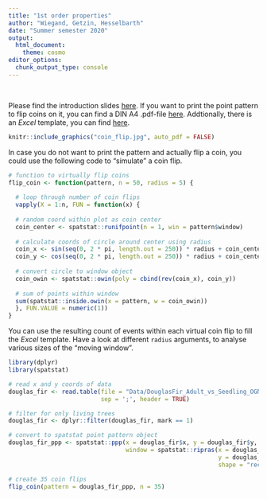 ```yaml
---
title: "1st order properties"
author: "Wiegand, Getzin, Hesselbarth"
date: "Summer semester 2020"
output: 
  html_document:
    theme: cosmo
editor_options: 
  chunk_output_type: console
---
```


<br>

Please find the introduction slides [here](Practical_1st_order_intro.pdf). If you want to print the point pattern to flip coins on it, you can find a DIN A4 .pdf-file [here](Practical_1st_order_pattern.pdf). Addtionally, there is an *Excel* template, you can find [here](Practical_1st_order_coin_table.xlsx).

```r
knitr::include_graphics("coin_flip.jpg", auto_pdf = FALSE)
```

In case you do not want to print the pattern and actually flip a coin, you could use the following code to "simulate" a coin flip.

```r
# function to virtually flip coins
flip_coin <- function(pattern, n = 50, radius = 5) {
  
  # loop through number of coin flips
  vapply(X = 1:n, FUN = function(x) {
  
  # random coord within plot as coin center
  coin_center <- spatstat::runifpoint(n = 1, win = pattern$window)
  
  # calculate coords of circle around center using radius
  coin_x <- sin(seq(0, 2 * pi, length.out = 250)) * radius + coin_center$x
  coin_y <- cos(seq(0, 2 * pi, length.out = 250)) * radius + coin_center$y
  
  # convert circle to window object
  coin_owin <- spatstat::owin(poly = cbind(rev(coin_x), coin_y))
  
  # sum of points within window
  sum(spatstat::inside.owin(x = pattern, w = coin_owin))
  }, FUN.VALUE = numeric(1))
}
```

You can use the resulting count of events within each virtual coin flip to fill the *Excel* template. Have a look at different `radius` arguments, to analyse various sizes of the "moving window".

```r
library(dplyr)
library(spatstat)

# read x and y coords of data
douglas_fir <- read.table(file = "Data/DouglasFir_Adult_vs_Seedling_OGN.txt",
                          sep = ';', header = TRUE)

# filter for only living trees
douglas_fir <- dplyr::filter(douglas_fir, mark == 1)

# convert to spatstat point pattern object
douglas_fir_ppp <- spatstat::ppp(x = douglas_fir$x, y = douglas_fir$y, 
                                 window = spatstat::ripras(x = douglas_fir$x,
                                                           y = douglas_fir$y, 
                                                           shape = "rectangle"))

# create 35 coin flips
flip_coin(pattern = douglas_fir_ppp, n = 35)
```
